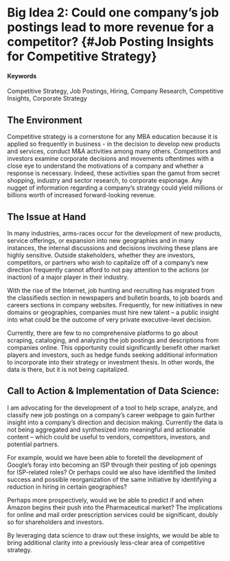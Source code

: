 # Big Idea 2: Could one company’s job postings lead to more revenue for a competitor? {#Job Posting Insights for Competitive Strategy}

#### Keywords

Competitive Strategy, Job Postings, Hiring, Company Research, Competitive Insights, Corporate Strategy

## The Environment

Competitive strategy is a cornerstone for any MBA education because it is applied so frequently in business - in the decision to develop new products and services, conduct M&A activities among many others.  Competitors and investors examine corporate decisions and movements oftentimes with a close eye to understand the motivations of a company and whether a response is necessary.  Indeed, these activities span the gamut from secret shopping, industry and sector research, to corporate espionage.   Any nugget of information regarding a company’s strategy could yield millions or billions worth of increased forward-looking revenue.

## The Issue at Hand

In many industries, arms-races occur for the development of new products, service offerings, or expansion into new geographies and in many instances, the internal discussions and decisions involving these plans are highly sensitive.  Outside stakeholders, whether they are investors, competitors, or partners who wish to capitalize off of a company’s new direction frequently cannot afford to not pay attention to the actions (or inaction) of a major player in their industry.

With the rise of the Internet, job hunting and recruiting has migrated from the classifieds section in newspapers and bulletin boards, to job boards and careers sections in company websites.  Frequently, for new initiatives in new domains or geographies, companies must hire new talent – a public insight into what could be the outcome of very private executive-level decision. 

Currently, there are few to no comprehensive platforms to go about scraping, cataloging, and analyzing the job postings and descriptions from companies online.  This opportunity could significantly benefit other market players and investors, such as hedge funds seeking additional information to incorporate into their strategy or investment thesis.  In other words, the data is there, but it is not being capitalized.  

## Call to Action & Implementation of Data Science: 

I am advocating for the development of a tool to help scrape, analyze, and classify new job postings on a company’s career webpage to gain further insight into a company’s direction and decision making.  Currently the data is not being aggregated and synthesized into meaningful and actionable content – which could be useful to vendors, competitors, investors, and potential partners.  

For example, would we have been able to foretell the development of Google’s foray into becoming an ISP through their posting of job openings for ISP-related roles?  Or perhaps could we also have identified the limited success and possible reorganization of the same initiative by identifying a reduction in hiring in certain geographies?

Perhaps more prospectively, would we be able to predict if and when Amazon begins their push into the Pharmaceutical market?  The implications for online and mail order prescription services could be significant, doubly so for shareholders and investors.  

By leveraging data science to draw out these insights, we would be able to bring additional clarity into a previously less-clear area of competitive strategy.  
